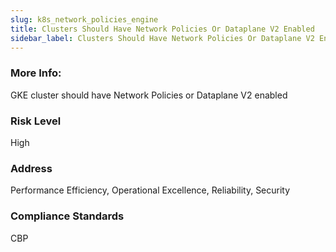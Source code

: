 ```yaml
---
slug: k8s_network_policies_engine
title: Clusters Should Have Network Policies Or Dataplane V2 Enabled
sidebar_label: Clusters Should Have Network Policies Or Dataplane V2 Enabled
---
```


### More Info:

GKE cluster should have Network Policies or Dataplane V2 enabled

### Risk Level

High

### Address

Performance Efficiency, Operational Excellence, Reliability, Security

### Compliance Standards

CBP

